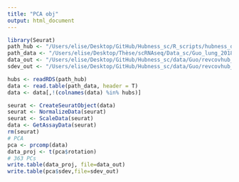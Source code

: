 ```yaml
---
title: "PCA obj"
output: html_document
---
```


```r
library(Seurat)
path_hub <- "/Users/elise/Desktop/GitHub/Hubness_sc/R_scripts/hubness_def/rev_cov/hubs_Guo.rds"
path_data <- "/Users/elise/Desktop/Thèse/scRNAseq/Data_sc/Guo_lung_2018/GSE99254_NSCLC.TCell.S9055.count.labeled.tx"
data_out <- "/Users/elise/Desktop/GitHub/Hubness_sc/data/Guo/revcovhub_rm/revcov_pca_readyforhubness.txt"
sdev_out <- "/Users/elise/Desktop/GitHub/Hubness_sc/data/Guo/revcovhub_rm/revcov_pca_sdev.txt"
```

```r
hubs <- readRDS(path_hub)
data <- read.table(path_data, header = T)
data <- data[,!(colnames(data) %in% hubs)]
```

```r
seurat <- CreateSeuratObject(data)
seurat <- NormalizeData(seurat)
seurat <- ScaleData(seurat)
data <- GetAssayData(seurat)
rm(seurat)
# PCA
pca <- prcomp(data)
data_proj <- t(pca$rotation)
# 363 PCs
write.table(data_proj, file=data_out)
write.table(pca$sdev,file=sdev_out)
```

